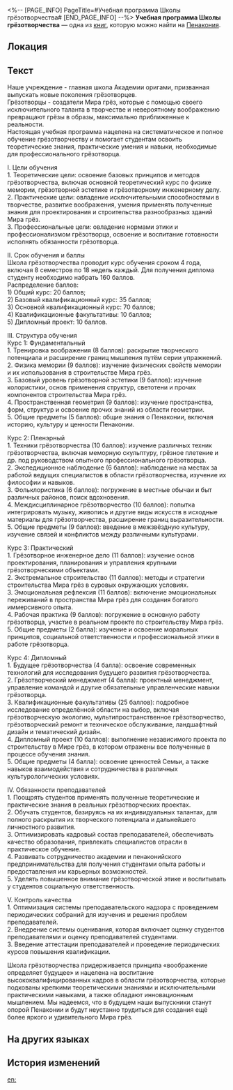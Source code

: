 <%-- [PAGE_INFO]
PageTitle=#Учебная программа Школы грёзотворчества#
[END_PAGE_INFO] --%>
{{Дополнить}}
{{Книга Инфобокс
|id           = 401
|Название     = 
|Изображение  = Предмет Газета.png
|Мир          = Пенакония
|Томов        = 1
|Автор        = <!--нужно добавить-->
|Описание     = Подробный план обучения в Школе грёзотворчества для ознакомления будущими студентами и их родителями. Системный подход для подготовки квалифицированных грёзотворцев.
|Том1         = {{tx}}
|Источник1    = {{tx|Отсутствует источник}}
|Персонажи    = 
|Фракции      = 
}}
'''Учебная программа Школы грёзотворчества''' — одна из [[Книги|книг]], которую можно найти на [[Пенакония]].

==Локация==
{{Отметка карты|<!--название карты-->|<!--id отметки-->}}

==Текст==
Наше учреждение - главная школа Академии оригами, призванная выпускать новые поколения грёзотворцев.<br />
Грёзотворцы - создатели Мира грёз, которые с помощью своего исключительного таланта в творчестве и невероятному воображению превращают грёзы в образы, максимально приближенные к реальности.<br />
Настоящая учебная программа нацелена на систематическое и полное обучение грёзотворчеству и помогает студентам освоить теоретические знания, практические умения и навыки, необходимые для профессионального грёзотворца.

I. Цели обучения<br />
1. Теоретические цели: освоение базовых принципов и методов грёзотворчества, включая основной теоретический курс по физике мемории, грёзотворной эстетике и грёзотворному инженерному делу.<br />
2. Практические цели: овладение исключительными способностями в творчестве, развитие воображения, умения применять полученные знания для проектирования и строительства разнообразных зданий Мира грёз.<br />
3. Профессиональные цели: овладение нормами этики и профессионализмом грёзотворца, освоение и воспитание готовности исполнять обязанности грёзотворца.

II. Срок обучения и баллы<br />
Школа грёзотворчества проводит курс обучения сроком 4 года, включая 8 семестров по 18 недель каждый. Для получения диплома студенту необходимо набрать 160 баллов.<br />
Распределение баллов:<br />
1) Общий курс: 20 баллов;<br />
2) Базовый квалификационный курс: 35 баллов;<br />
3) Основной квалификационный курс: 70 баллов;<br />
4) Квалификационные факультативы: 10 баллов;<br />
5) Дипломный проект: 10 баллов.

III. Структура обучения<br />
Курс 1: Фундаментальный<br />
1. Тренировка воображения (8 баллов): раскрытие творческого потенциала и расширение границ мышления путём серии упражнений.<br />
2. Физика мемории (9 баллов): изучение физических свойств мемории и их использования в строительстве Мира грёз.<br />
3. Базовый уровень грёзотворной эстетики (9 баллов): изучение колористики, основ применения структур, светотени и прочих компонентов строительства Мира грёз.<br />
4. Пространственная геометрия (9 баллов): изучение пространства, форм, структур и освоение прочих знаний из области геометрии.<br />
5. Общие предметы (5 баллов): общие знания о Пенаконии, включая историю, культуру и ценности Пенаконии.

Курс 2: Пленэрный<br />
1. Техники грёзотворчества (10 баллов): изучение различных техник грёзотворчества, включая меморную скульптуру, грёзное плетение и др. под руководством опытного профессионального грёзотворца.<br />
2. Экспедиционное наблюдение (6 баллов): наблюдение на местах за работой ведущих специалистов в области грёзотворчества, изучение их философии и навыков.<br />
3. Фольклористика (6 баллов): погружение в местные обычаи и быт различных районов, поиск вдохновения.<br />
4. Междисциплинарное грёзотворчество (10 баллов): попытка интегрировать музыку, живопись и другие виды искусств в исходные материалы для грёзотворчества, расширение границ выразительности.<br />
5. Общие предметы (9 баллов): введение в межзвёздную культуру, изучение связей и конфликтов между различными культурами.

Курс 3: Практический<br />
1. Грёзотворное инженерное дело (11 баллов): изучение основ проектирования, планирования и управления крупными грёзотворческими объектами.<br />
2. Экстремальное строительство (11 баллов): методы и стратегии строительства Мира грёз в суровых окружающих условиях.<br />
3. Эмоциональная рефлексия (11 баллов): включение эмоциональных переживаний в пространства Мира грёз для создания богатого иммерсивного опыта.<br />
4. Рабочая практика (9 баллов): погружение в основную работу грёзотворца, участие в реальном проекте по строительству Мира грёз.<br />
5. Общие предметы (2 балла): изучение и освоение моральных принципов, социальной ответственности и профессиональной этики в работе грёзотворца.

Курс 4: Дипломный<br />
1. Будущее грёзотворчества (4 балла): освоение современных технологий для исследования будущего развития грёзотворчества.<br />
2. Грёзотворческий менеджмент (4 балла): проектный менеджмент, управление командой и другие обязательные управленческие навыки грёзотворца.<br />
3. Квалификационные факультативы (25 баллов): подробное исследование определённой области на выбор, включая грёзотворческую экологию, мультипространственное грёзотворчество, грёзотворческий ремонт и техническое обслуживание, ландшафтный дизайн и тематический дизайн.<br />
4. Дипломный проект (10 баллов): выполнение независимого проекта по строительству в Мире грёз, в котором отражены все полученные в процессе обучения знания.<br />
5. Общие предметы (4 балла): освоение ценностей Семьи, а также навыков взаимодействия и сотрудничества в различных культурологических условиях.

IV. Обязанности преподавателей<br />
1. Поощрять студентов применять полученные теоретические и практические знания в реальных грёзотворческих проектах.<br />
2. Обучать студентов, базируясь на их индивидуальных талантах, для полного раскрытия их творческого потенциала и дальнейшего личностного развития.<br />
3. Оптимизировать кадровый состав преподавателей, обеспечивать качество образования, привлекать специалистов отрасли в практическое обучение.<br />
4. Развивать сотрудничество академии и пенаконийского предпринимательства для получения студентами опыта работы и предоставления им карьерных возможностей.<br />
5. Уделять повышенное внимание грёзотворческой этике и воспитывать у студентов социальную ответственность.

V. Контроль качества<br />
1. Оптимизация системы преподавательского надзора с проведением периодических собраний для изучения и решения проблем преподавателей.<br />
2. Внедрение системы оценивания, которая включает оценку студентов преподавателями и оценку преподавателей студентами.<br />
3. Введение аттестации преподавателей и проведение периодических курсов повышения квалификации.

Школа грёзотворчества придерживается принципа «воображение определяет будущее» и нацелена на воспитание высококвалифицированных кадров в области грёзотворчества, которые подкованы крепкими теоретическими знаниями и исключительными практическими навыками, а также обладают инновационным мышлением. Мы надеемся, что в будущем наши выпускники станут опорой Пенаконии и будут неустанно трудиться для создания ещё более яркого и удивительного Мира грёз.

==На других языках==
{{На других языках
|en   = Dreamweaver Academy Syllabus
|zhs  = 筑梦学院教学大纲
|zht  = 築夢學院教學大綱
|ja   = ドリームメイク学部シラバス
|ko   = 꿈 건축 학부 강의 계획서
|es   = Plan de estudios de la escuela de Soñadores
|fr   = Programme de l'Académie des Tisserêves
|ru   = Учебная программа Школы грёзотворчества
|th   = ประมวลรายวิชา: สถาบันสร้างฝัน
|vi   = Chương Trình Giảng Dạy Của Học Viện Xây Mộng
|de   = Lehrplan der Traumwerker-Fakultät
|id   = Silabus Fakultas Pembangunan Mimpi
|pt   = Programa de Estudos da Escola Tece-Sonhos
}}

==История изменений==
{{История изменений|3.5}}

[[en:]]
